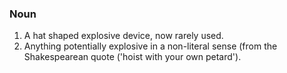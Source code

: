 ===Noun===

#A hat shaped explosive device, now rarely used.
#Anything potentially explosive in a non-literal sense (from the Shakespearean quote ('hoist with your own petard').